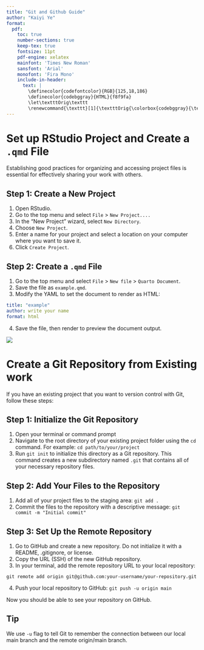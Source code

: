 ```yaml
---
title: "Git and Github Guide"
author: "Kaiyi Ye"
format:
  pdf:
    toc: true
    number-sections: true
    keep-tex: true
    fontsize: 11pt
    pdf-engine: xelatex
    mainfont: 'Times New Roman'
    sansfont: 'Arial'
    monofont: 'Fira Mono'
    include-in-header:
      text: |
        \definecolor{codefontcolor}{RGB}{125,18,186}
        \definecolor{codebggray}{HTML}{f8f9fa}
        \let\textttOrig\texttt
        \renewcommand{\texttt}[1]{\textttOrig{\colorbox{codebggray}{\textcolor{codefontcolor}{#1}}}}
---
```


# Set up RStudio Project and Create a `.qmd` File

Establishing good practices for organizing and accessing project files is essential for effectively sharing your work with others.

## Step 1: Create a New Project

1.  Open RStudio.
2.  Go to the top menu and select `File` \> `New Project....`
3.  In the “New Project” wizard, select `New Directory`.
4.  Choose `New Project`.
5.  Enter a name for your project and select a location on your computer where you want to save it.
6.  Click `Create Project`.

## Step 2: Create a `.qmd` File

1.  Go to the top menu and select `File` \> `New file` \> `Quarto Document`.
2.  Save the file as `example.qmd`.
3.  Modify the YAML to set the document to render as HTML:

``` yaml
title: "example"
author: write your name
format: html
```

4.  Save the file, then render to preview the document output.

![](Images/Screenshot-knitted-qmd.png)\


# Create a Git Repository from Existing work

If you have an existing project that you want to version control with Git, follow these steps:

## Step 1: Initialize the Git Repository

1. Open your terminal or command prompt
2. Navigate to the root directory of your existing project folder using the `cd` command. For example: `cd path/to/your/project`
3. Run `git init` to initialize this directory as a Git repository. This command creates a new subdirectory named `.git` that contains all of your necessary repository files.

## Step 2: Add Your Files to the Repository

1. Add all of your project files to the staging area: `git add .`
2. Commit the files to the repository with a descriptive message: `git commit -m "Initial commit"`

## Step 3: Set Up the Remote Repository
1. Go to GitHub and create a new repository. Do not initialize it with a README, .gitignore, or license.
2. Copy the URL (SSH) of the new GitHub repository.
3. In your terminal, add the remote repository URL to your local repository: 

`git remote add origin git@github.com:your-username/your-repository.git`

4. Push your local repository to GitHub: `git push -u origin main`

Now you should be able to see your repository on GitHub.

::: {.callout-tip}
## Tip
We use `-u` flag to tell Git to remember the connection between our local main branch and the remote origin/main branch.
:::

